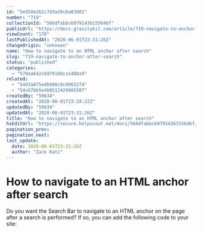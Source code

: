 ```yaml
---
id: "5ed58e262c7d3a10cba83081"
number: "719"
collectionId: "566dfabbc6979143615564bf"
publicUrl: "https://docs.gravitykit.com/article/719-navigate-to-anchor-after-search"
viewCount: "170"
lastPublishedAt: "2020-06-01T23:31:26Z"
changeOrigin: "unknown"
name: "How to navigate to an HTML anchor after search"
slug: "719-navigate-to-anchor-after-search"
status: "published"
categories: 
  - "579aa642c6979160ca148ba9"
related: 
  - "54d3a075e4b086c0c09652f4"
  - "54c67bb5e4b0512429885507"
createdBy: "59634"
createdAt: "2020-06-01T23:24:22Z"
updatedBy: "59634"
updatedAt: "2020-06-01T23:31:26Z"
title: "How to navigate to an HTML anchor after search"
hsEditUrl: "https://secure.helpscout.net/docs/566dfabbc6979143615564bf/article/5ed58e262c7d3a10cba83081"
pagination_prev: 
pagination_next: 
last_update:
  date: 2020-06-01T23:31:26Z
  author: "Zack Katz"
---
```


# How to navigate to an HTML anchor after search

Do you want the Search Bar to navigate to an HTML anchor on the page after a search is performed? If so, you can add the following code to your site:

<script src="https://gist.github.com/zackkatz/429e1546d4064a60dd7eaad76d53010c.js" type="text/javascript"></script>